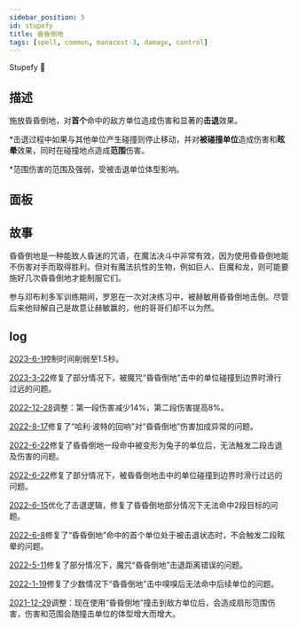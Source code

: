 ```yaml
---
sidebar_position: 5
id: stupefy
title: 昏昏倒地
tags: [spell, common, manacost-3, damage, control]
---
```


Stupefy 🎱

<!--truncate-->



<CardBasics cardKey={id}/>


## 描述

施放昏昏倒地，对**首个**命中的敌方单位造成伤害和显著的**击退**效果。

*击退过程中如果与其他单位产生碰撞则停止移动，并对**被碰撞单位**造成伤害和**眩晕**效果，同时在碰撞地点造成**范围**伤害。

*范围伤害的范围及强弱，受被击退单位体型影响。

[^其他单位]: 其他敌方单位

[^被碰撞单位]: 碰撞地点范围内全部单位

## 面板


<LevelComponent/>


<CardDynamicTable cardKey={id}/>


<CardComplexTable cardKey={id}/>


## 故事

昏昏倒地是一种能致人昏迷的咒语，在魔法决斗中非常有效，因为使用昏昏倒地能不伤害对手而取得胜利。但对有魔法抗性的生物，例如巨人、巨魔和龙，则可能要施好几次昏昏倒地才能制服它们。

参与邓布利多军训练期间，罗恩在一次对决练习中，被赫敏用昏昏倒地击倒。尽管后来他辩解自己是故意让赫敏赢的，他的哥哥们却不以为然。

## log

[2023-6-1](/blog/230601-update-annc#adjustment)控制时间削弱至1.5秒。

[2023-3-22](/blog/230322-update-annc#fix)修复了部分情况下，被魔咒“昏昏倒地”击中的单位碰撞到边界时滑行过远的问题。

[2022-12-28](/blog/221228-update-annc#adjustment)调整：第一段伤害减少14%，第二段伤害提高8%。

[2022-8-17](/blog/220817-update-annc#fix)修复了“哈利·波特的回响”对“昏昏倒地”伤害加成异常的问题。

[2022-6-22](/blog/220622-update-annc#fix)修复了昏昏倒地一段命中被变形为兔子的单位后，无法触发二段击退及伤害的问题。

[2022-6-22](/blog/220622-update-annc#fix)修复了部分情况下，被昏昏倒地击中的单位碰撞到边界时滑行过远的问题。

[2022-6-15](/blog/220615-update-annc#optimization)优化了击退逻辑，修复了昏昏倒地部分情况下无法命中2段目标的问题。

[2022-6-8](/blog/220608-update-annc#fix)修复了“昏昏倒地”命中的首个单位处于被击退状态时，不会触发二段眩晕的问题。

[2022-5-11](/blog/220511-update-annc#fix)修复了部分情况下，魔咒“昏昏倒地”击退距离错误的问题。

[2022-1-19](/blog/220119-update-annc#fix)修复了少数情况下“昏昏倒地”击中嗅嗅后无法命中后续单位的问题。

[2021-12-29](/blog/211229-update-annc#adjustment)调整：现在使用“昏昏倒地”撞击到敌方单位后，会造成扇形范围伤害，伤害和范围会随撞击单位的体型增大而增大。